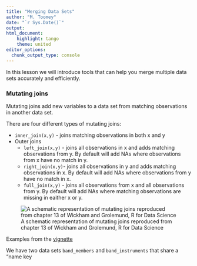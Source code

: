 ```yaml
---
title: "Merging Data Sets"
author: "M. Toomey"
date: "`r Sys.Date()`"
output: 
html_document: 
    highlight: tango
    theme: united
editor_options: 
  chunk_output_type: console
---
```


In this lesson we will introduce tools that can help you merge multiple data sets accurately and efficiently. 

### Mutating joins

Mutating joins add new variables to a data set from matching observations in another data set.

There are four different types of mutating joins:  

- `inner_join(x,y)` - joins matching observations in both x and y 
- Outer joins  
  - `left_join(x,y)` - joins all observations in x and adds matching observations from y. By default will add NAs where observations from x have no match in y. 
  - `right_join(x,y)`- joins all observations in y and adds matching observations in x. By default will add NAs where observations from y have no match in x.
  - `full_join(x,y)` - joins all observations from x and all observations from y. By default will add NAs where matching observations are missing in eaither x or y.
  
![A schematic representation of mutating joins reproduced from chapter 13 of Wickham and Grolemund, R for Data Science](https://d33wubrfki0l68.cloudfront.net/aeab386461820b029b7e7606ccff1286f623bae1/ef0d4/diagrams/join-venn.png)

Examples from the [vignette](https://dplyr.tidyverse.org/reference/mutate-joins.html)

We have two data sets `band_members` and `band_instruments` that share a "name key





